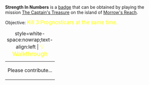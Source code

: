 '''Strength In Numbers''' is a [[Badges|badge]] that can be obtained by playing the mission [[The Captain's Treasure]] on the island of [[Morrow's Reach]].

Objective: <big style="color:yellow">Kill 3 Prognosticars at the same time.</big>

{| class="mw-collapsible mw-collapsed"
|+ style=white-space:nowrap;text-align:left | <big style="color:yellow">💡 Walkthrough</big>
|-
| Please contribute...
|}
